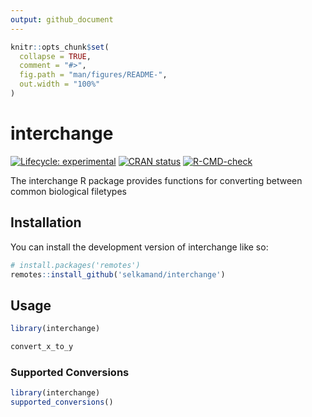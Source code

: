 ```yaml
---
output: github_document
---
```


<!-- README.md is generated from README.Rmd. Please edit that file -->

```r
knitr::opts_chunk$set(
  collapse = TRUE,
  comment = "#>",
  fig.path = "man/figures/README-",
  out.width = "100%"
)
```

# interchange

<!-- badges: start -->

[![Lifecycle: experimental](https://img.shields.io/badge/lifecycle-experimental-orange.svg)](https://lifecycle.r-lib.org/articles/stages.html#experimental) [![CRAN status](https://www.r-pkg.org/badges/version/interchange)](https://CRAN.R-project.org/package=interchange)
[![R-CMD-check](https://github.com/selkamand/interchange/actions/workflows/R-CMD-check.yaml/badge.svg)](https://github.com/selkamand/interchange/actions/workflows/R-CMD-check.yaml)
<!-- badges: end -->

The interchange R package provides functions for converting between common biological filetypes

## Installation

You can install the development version of interchange like so:

``` r
# install.packages('remotes')
remotes::install_github('selkamand/interchange')
```

## Usage

```r
library(interchange)

convert_x_to_y
```


### Supported Conversions

```r
library(interchange)
supported_conversions()
```

